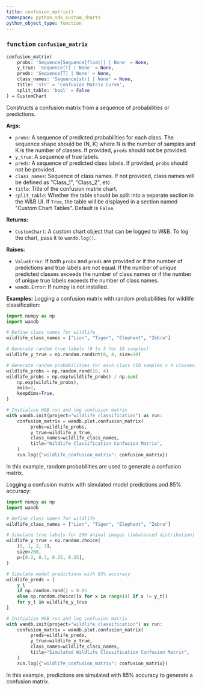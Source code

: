 ```yaml
---
title: confusion_matrix()
namespace: python_sdk_custom_charts
python_object_type: function
---
```


<Card title="View the source code" href="https://github.com/wandb/wandb/blob/main/wandb/plot/confusion_matrix.py" icon="github"/>




### <kbd>function</kbd> `confusion_matrix`

```python
confusion_matrix(
    probs: 'Sequence[Sequence[float]] | None' = None,
    y_true: 'Sequence[T] | None' = None,
    preds: 'Sequence[T] | None' = None,
    class_names: 'Sequence[str] | None' = None,
    title: 'str' = 'Confusion Matrix Curve',
    split_table: 'bool' = False
) → CustomChart
```

Constructs a confusion matrix from a sequence of probabilities or predictions. 



**Args:**
 
 - `probs`:  A sequence of predicted probabilities for each  class. The sequence shape should be (N, K) where N is the number of samples  and K is the number of classes. If provided, `preds` should not be provided. 
 - `y_true`:  A sequence of true labels. 
 - `preds`:  A sequence of predicted class labels. If provided,  `probs` should not be provided. 
 - `class_names`:  Sequence of class names. If not  provided, class names will be defined as "Class_1", "Class_2", etc. 
 - `title`:  Title of the confusion matrix chart. 
 - `split_table`:  Whether the table should be split into a separate section  in the W&B UI. If `True`, the table will be displayed in a section named  "Custom Chart Tables". Default is `False`. 



**Returns:**
 
 - `CustomChart`:  A custom chart object that can be logged to W&B. To log the  chart, pass it to `wandb.log()`. 



**Raises:**
 
 - `ValueError`:  If both `probs` and `preds` are provided or if the number of  predictions and true labels are not equal. If the number of unique  predicted classes exceeds the number of class names or if the number of  unique true labels exceeds the number of class names. 
 - `wandb.Error`:  If numpy is not installed. 



**Examples:**
 Logging a confusion matrix with random probabilities for wildlife classification: 

```python
import numpy as np
import wandb

# Define class names for wildlife
wildlife_class_names = ["Lion", "Tiger", "Elephant", "Zebra"]

# Generate random true labels (0 to 3 for 10 samples)
wildlife_y_true = np.random.randint(0, 4, size=10)

# Generate random probabilities for each class (10 samples x 4 classes)
wildlife_probs = np.random.rand(10, 4)
wildlife_probs = np.exp(wildlife_probs) / np.sum(
    np.exp(wildlife_probs),
    axis=1,
    keepdims=True,
)

# Initialize W&B run and log confusion matrix
with wandb.init(project="wildlife_classification") as run:
    confusion_matrix = wandb.plot.confusion_matrix(
         probs=wildlife_probs,
         y_true=wildlife_y_true,
         class_names=wildlife_class_names,
         title="Wildlife Classification Confusion Matrix",
    )
    run.log({"wildlife_confusion_matrix": confusion_matrix})
``` 

In this example, random probabilities are used to generate a confusion matrix. 

Logging a confusion matrix with simulated model predictions and 85% accuracy: 

```python
import numpy as np
import wandb

# Define class names for wildlife
wildlife_class_names = ["Lion", "Tiger", "Elephant", "Zebra"]

# Simulate true labels for 200 animal images (imbalanced distribution)
wildlife_y_true = np.random.choice(
    [0, 1, 2, 3],
    size=200,
    p=[0.2, 0.3, 0.25, 0.25],
)

# Simulate model predictions with 85% accuracy
wildlife_preds = [
    y_t
    if np.random.rand() < 0.85
    else np.random.choice([x for x in range(4) if x != y_t])
    for y_t in wildlife_y_true
]

# Initialize W&B run and log confusion matrix
with wandb.init(project="wildlife_classification") as run:
    confusion_matrix = wandb.plot.confusion_matrix(
         preds=wildlife_preds,
         y_true=wildlife_y_true,
         class_names=wildlife_class_names,
         title="Simulated Wildlife Classification Confusion Matrix",
    )
    run.log({"wildlife_confusion_matrix": confusion_matrix})
``` 

In this example, predictions are simulated with 85% accuracy to generate a confusion matrix. 
